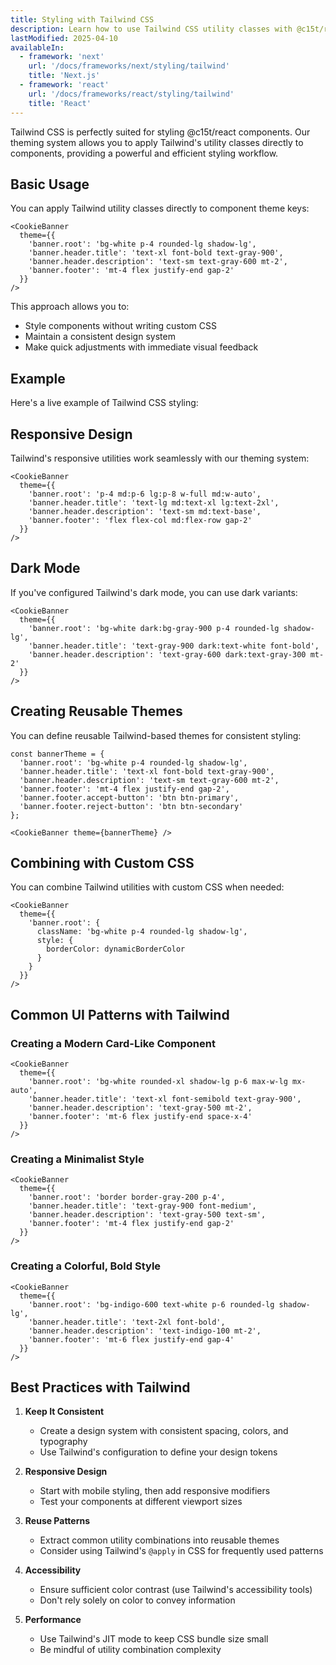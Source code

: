 ```yaml
---
title: Styling with Tailwind CSS
description: Learn how to use Tailwind CSS utility classes with @c15t/react components for rapid and consistent styling.
lastModified: 2025-04-10
availableIn:
  - framework: 'next'
    url: '/docs/frameworks/next/styling/tailwind'
    title: 'Next.js'
  - framework: 'react'
    url: '/docs/frameworks/react/styling/tailwind'
    title: 'React'
---
```



Tailwind CSS is perfectly suited for styling @c15t/react components. Our theming system allows you to apply Tailwind's utility classes directly to components, providing a powerful and efficient styling workflow.

## Basic Usage

You can apply Tailwind utility classes directly to component theme keys:

```tsx
<CookieBanner 
  theme={{
    'banner.root': 'bg-white p-4 rounded-lg shadow-lg',
    'banner.header.title': 'text-xl font-bold text-gray-900',
    'banner.header.description': 'text-sm text-gray-600 mt-2',
    'banner.footer': 'mt-4 flex justify-end gap-2'
  }}
/>
```

This approach allows you to:
- Style components without writing custom CSS
- Maintain a consistent design system
- Make quick adjustments with immediate visual feedback

## Example

Here's a live example of Tailwind CSS styling:

<TailwindCookieBannerExample />

## Responsive Design

Tailwind's responsive utilities work seamlessly with our theming system:

```tsx
<CookieBanner 
  theme={{
    'banner.root': 'p-4 md:p-6 lg:p-8 w-full md:w-auto',
    'banner.header.title': 'text-lg md:text-xl lg:text-2xl',
    'banner.header.description': 'text-sm md:text-base',
    'banner.footer': 'flex flex-col md:flex-row gap-2'
  }}
/>
```

## Dark Mode

If you've configured Tailwind's dark mode, you can use dark variants:

```tsx
<CookieBanner 
  theme={{
    'banner.root': 'bg-white dark:bg-gray-900 p-4 rounded-lg shadow-lg',
    'banner.header.title': 'text-gray-900 dark:text-white font-bold',
    'banner.header.description': 'text-gray-600 dark:text-gray-300 mt-2'
  }}
/>
```

## Creating Reusable Themes

You can define reusable Tailwind-based themes for consistent styling:

```tsx
const bannerTheme = {
  'banner.root': 'bg-white p-4 rounded-lg shadow-lg',
  'banner.header.title': 'text-xl font-bold text-gray-900',
  'banner.header.description': 'text-sm text-gray-600 mt-2',
  'banner.footer': 'mt-4 flex justify-end gap-2',
  'banner.footer.accept-button': 'btn btn-primary',
  'banner.footer.reject-button': 'btn btn-secondary'
};

<CookieBanner theme={bannerTheme} />
```

## Combining with Custom CSS

You can combine Tailwind utilities with custom CSS when needed:

```tsx
<CookieBanner 
  theme={{
    'banner.root': {
      className: 'bg-white p-4 rounded-lg shadow-lg',
      style: {
        borderColor: dynamicBorderColor
      }
    }
  }}
/>
```

## Common UI Patterns with Tailwind

### Creating a Modern Card-Like Component

```tsx
<CookieBanner 
  theme={{
    'banner.root': 'bg-white rounded-xl shadow-lg p-6 max-w-lg mx-auto',
    'banner.header.title': 'text-xl font-semibold text-gray-900',
    'banner.header.description': 'text-gray-500 mt-2',
    'banner.footer': 'mt-6 flex justify-end space-x-4'
  }}
/>
```

### Creating a Minimalist Style

```tsx
<CookieBanner 
  theme={{
    'banner.root': 'border border-gray-200 p-4',
    'banner.header.title': 'text-gray-900 font-medium',
    'banner.header.description': 'text-gray-500 text-sm',
    'banner.footer': 'mt-4 flex justify-end gap-2'
  }}
/>
```

### Creating a Colorful, Bold Style

```tsx
<CookieBanner 
  theme={{
    'banner.root': 'bg-indigo-600 text-white p-6 rounded-lg shadow-lg',
    'banner.header.title': 'text-2xl font-bold',
    'banner.header.description': 'text-indigo-100 mt-2',
    'banner.footer': 'mt-6 flex justify-end gap-4'
  }}
/>
```

## Best Practices with Tailwind

1. **Keep It Consistent**
   - Create a design system with consistent spacing, colors, and typography
   - Use Tailwind's configuration to define your design tokens

2. **Responsive Design**
   - Start with mobile styling, then add responsive modifiers
   - Test your components at different viewport sizes

3. **Reuse Patterns**
   - Extract common utility combinations into reusable themes
   - Consider using Tailwind's `@apply` in CSS for frequently used patterns

4. **Accessibility**
   - Ensure sufficient color contrast (use Tailwind's accessibility tools)
   - Don't rely solely on color to convey information

5. **Performance**
   - Use Tailwind's JIT mode to keep CSS bundle size small
   - Be mindful of utility combination complexity